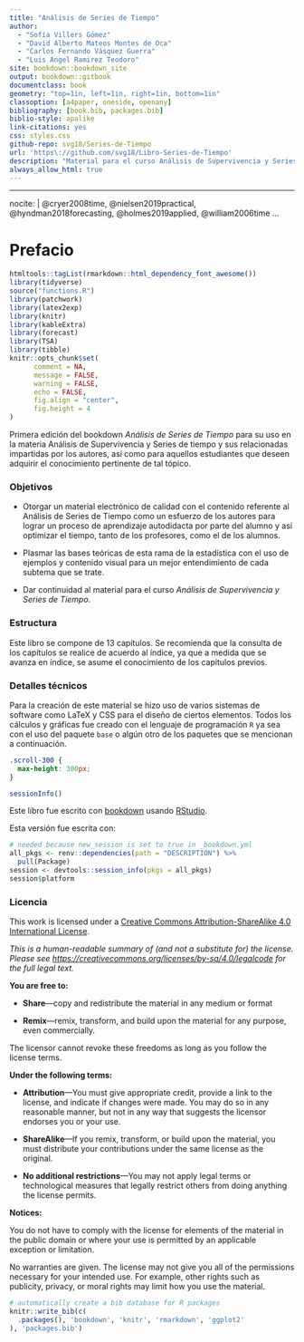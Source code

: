 --- 
title: "Análisis de Series de Tiempo"
author:
  - "Sofía Villers Gómez"
  - "David Alberto Mateos Montes de Oca"
  - "Carlos Fernando Vásquez Guerra"
  - "Luis Angel Ramirez Teodoro"
site: bookdown::bookdown_site
output: bookdown::gitbook
documentclass: book
geometry: "top=1in, left=1in, right=1in, bottom=1in"
classoption: [a4paper, oneside, openany]
bibliography: [book.bib, packages.bib]
biblio-style: apalike
link-citations: yes
css: styles.css
github-repo: svg18/Series-de-Tiempo
url: 'https\://github.com/svg18/Libro-Series-de-Tiempo'
description: "Material para el curso Análisis de Supervivencia y Series de Tiempo en la Facultad de Ciencias, Universidad Nacional Autónoma de México"
always_allow_html: true
---
---
nocite: | 
  @cryer2008time, @nielsen2019practical, @hyndman2018forecasting, @holmes2019applied, @william2006time
...

# Prefacio {-}

```{r include = FALSE}
htmltools::tagList(rmarkdown::html_dependency_font_awesome())
library(tidyverse)
source("functions.R")
library(patchwork)
library(latex2exp)
library(knitr)
library(kableExtra)
library(forecast)
library(TSA)
library(tibble)
knitr::opts_chunk$set(
      comment = NA,
      message = FALSE, 
      warning = FALSE,
      echo = FALSE,
      fig.align = "center",
      fig.height = 4
)
```

Primera edición del bookdown  _Análisis de Series de Tiempo_ para su uso en la materia Análisis de Supervivencia y Series de tiempo y sus relacionadas impartidas por los autores, así como para aquellos estudiantes que deseen adquirir el conocimiento pertinente de tal tópico.

### Objetivos {-}

+ Otorgar un material electrónico de calidad con el contenido referente al Análisis de Series de Tiempo como un esfuerzo de los autores para lograr un proceso de aprendizaje autodidacta por parte del alumno y así optimizar el tiempo, tanto de los profesores, como el de los alumnos.

+ Plasmar las bases teóricas de esta rama de la estadística con el uso de ejemplos y contenido visual para un mejor entendimiento de cada subtema que se trate.

+ Dar continuidad al material para el curso _Análisis de Supervivencia y Series de Tiempo_.

### Estructura {-}

Este libro se compone de 13 capítulos. Se recomienda que la consulta de los capítulos se realice de acuerdo al índice, ya que a medida que se avanza en índice, se asume el conocimiento de los capítulos previos.

### Detalles técnicos {-}

Para la creación de este material se hizo uso de varios sistemas de software como LaTeX y CSS para el diseño de ciertos elementos. Todos los cálculos y gráficas fue creado con el lenguaje de programación `R` ya sea con el uso del paquete `base` o algún otro de los paquetes que se mencionan a continuación. 

```{css, echo=FALSE}
.scroll-300 {
  max-height: 300px;
}
```

```{r message = FALSE, warning = FALSE, echo = FALSE, class.output = "scroll-300"}
sessionInfo()
```

Este libro fue escrito con [bookdown](http://bookdown.org/) usando [RStudio](http://www.rstudio.com/ide/).

Esta versión fue escrita con:

```{r message = FALSE, warning = FALSE, echo = FALSE}
# needed because new_session is set to true in _bookdown.yml
all_pkgs <- renv::dependencies(path = "DESCRIPTION") %>% 
  pull(Package) 
session <- devtools::session_info(pkgs = all_pkgs)
session$platform
```

### Licencia {-}

This work is licensed under a [Creative Commons Attribution-ShareAlike 4.0 International License](https://creativecommons.org/licenses/by-sa/4.0/).

<center>
<i class="fab fa-creative-commons fa-2x"></i><i class="fab fa-creative-commons-by fa-2x"></i><i class="fab fa-creative-commons-sa fa-2x"></i>
</center>

*This is a human-readable summary of (and not a substitute for) the license.
Please see <https://creativecommons.org/licenses/by-sa/4.0/legalcode> for the full legal text.*

**You are free to:**

- **Share**---copy and redistribute the material in any medium or
  format

- **Remix**---remix, transform, and build upon the material for any
  purpose, even commercially.

The licensor cannot revoke these freedoms as long as you follow the
license terms.

**Under the following terms:**

- **Attribution**---You must give appropriate credit, provide a link
  to the license, and indicate if changes were made. You may do so in
  any reasonable manner, but not in any way that suggests the licensor
  endorses you or your use.
  
- **ShareAlike**---If you remix, transform, or build upon the material, you must distribute your contributions under the same license as the original. 

- **No additional restrictions**---You may not apply legal terms or
  technological measures that legally restrict others from doing
  anything the license permits.

**Notices:**

You do not have to comply with the license for elements of the
material in the public domain or where your use is permitted by an
applicable exception or limitation.

No warranties are given. The license may not give you all of the
permissions necessary for your intended use. For example, other rights
such as publicity, privacy, or moral rights may limit how you use the
material.

```{r include = FALSE}
# automatically create a bib database for R packages
knitr::write_bib(c(
  .packages(), 'bookdown', 'knitr', 'rmarkdown', 'ggplot2'
), 'packages.bib')
```
